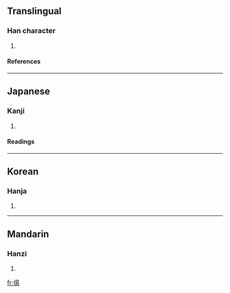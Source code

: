 ==Translingual==
===Han character===
{{Han char|rn=9|rad=人|as=09|sn=11|four=|canj=人日一竹 (OAMH)}}
# {{defn|Han}}
====References====
{{Han ref|kx=0110.200|dkj=00852|dj=0236.040|hdz=10190.010|uh=5052|ud=20562}}
----
==Japanese==
===Kanji===
{{ja-kanji|grade=|rs=人09}}
# {{defn|Japanese}}
====Readings====
{{ja-readings|on=[[とう]] (tō)|kun=[[まつすぐ]] (matsusugu)}}
----
==Korean==
===Hanja===
{{ko-hanja|hangeul=탕|rv=tang|mr=t'ang}}
# {{defn|Korean}}
----
==Mandarin==
===Hanzi===
{{cmn-hanzi|pin=[[tǎng]] ([[tang3]])|wg=t'ang<sup>3</sup>}}
# {{defn|Mandarin}}

[[fr:偒]]